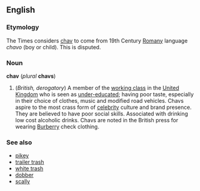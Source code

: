 ==English==

===Etymology===
The Times considers [[chav]] to come from 19th Century [[Romany]] language ''chavo'' (boy or child). This is disputed.

===Noun===
'''chav''' (''plural'' '''chavs''')

#(''British, derogatory'') A member of the [[working class]] in the [[United Kingdom]] who is seen as [[under-educated]]; having poor taste, especially in their choice of clothes, music and modified road vehicles. Chavs aspire to the most crass form of [[celebrity]] culture and brand presence. They are believed to have poor social skills.  Associated with drinking low cost alcoholic drinks. Chavs are noted in the British press for wearing [[Burberry]] check clothing.

===See also===
*[[pikey]]
*[[trailer trash]]
*[[white trash]]
*[[dobber]]
*[[scally]]